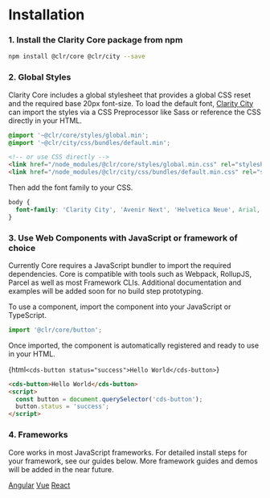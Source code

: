 
<Meta title="Documentation/Getting Started" />

# Installation

### 1. Install the Clarity Core package from npm

```bash
npm install @clr/core @clr/city --save
```

### 2. Global Styles

Clarity Core includes a global stylesheet that provides a global CSS reset and
the required base 20px font-size. To load the default font, <a href="https://github.com/vmware/clarity-city">Clarity City</a>
can import the styles via a CSS Preprocessor like Sass or reference
the CSS directly in your HTML.

```CSS
@import '~@clr/core/styles/global.min';
@import '~@clr/city/css/bundles/default.min';
```

```html
<!-- or use CSS directly -->
<link href="/node_modules/@clr/core/styles/global.min.css" rel="stylesheet">
<link href="/node_modules/@clr/city/css/bundles/default.min.css" rel="stylesheet">
```

Then add the font family to your CSS.

```css
body {
  font-family: 'Clarity City', 'Avenir Next', 'Helvetica Neue', Arial, sans-serif;
}
```

### 3. Use Web Components with JavaScript or framework of choice

Currently Core requires a JavaScript bundler to import the required dependencies.
Core is compatible with tools such as Webpack, RollupJS, Parcel as well
as most Framework CLIs. Additional documentation and examples will be added
soon for no build step prototyping.

To use a component, import the component into your JavaScript or TypeScript.

```typescript
import '@clr/core/button';
```

Once imported, the component is automatically registered and ready to use in your HTML.

{html`<cds-button status="success">Hello World</cds-button>`}

```html
<cds-button>Hello World</cds-button>
<script>
  const button = document.querySelector('cds-button');
  button.status = 'success';
</script>
```

### 4. Frameworks

Core works in most JavaScript frameworks. For detailed install steps for your
framework, see our guides below. More framework guides and
demos will be added in the near future.

<cds-mdx cds-layout="horizontal align-items:center gap:sm">
  <cds-button action="outline">
    <a href="./?path=/docs/documentation-angular--page">Angular</a>
  </cds-button>
  <cds-button action="outline">
    <a href="./?path=/docs/documentation-vue--page">Vue</a>
  </cds-button>
  <cds-button action="outline">
    <a href="./?path=/docs/documentation-react--page">React</a>
  </cds-button>
</cds-mdx>